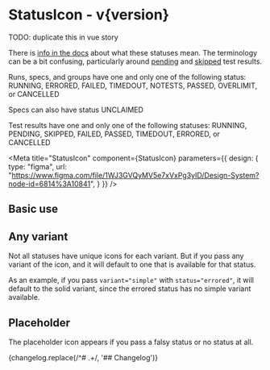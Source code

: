 

<h1>StatusIcon<span className="text-lg font-normal"> - v{version}</span></h1>

TODO: duplicate this in vue story

There is <a href="https://on.cypress.io/writing-and-organizing-tests" target="_blank">info in the docs</a> about what these statuses mean. The terminology can be a bit confusing, particularly around <a href="https://docs.cypress.io/guides/core-concepts/writing-and-organizing-tests#Pending" target="_blank">pending</a> and <a href="https://docs.cypress.io/guides/core-concepts/writing-and-organizing-tests#Skipped" target="_blank">skipped</a> test results.

Runs, specs, and groups have one and only one of the following status: RUNNING, ERRORED, FAILED, TIMEDOUT, NOTESTS, PASSED, OVERLIMIT, or CANCELLED

Specs can also have status UNCLAIMED

Test results have one and only one of the following statuses: RUNNING, PENDING, SKIPPED, FAILED, PASSED, TIMEDOUT, ERRORED, or CANCELLED

<Meta title="StatusIcon" component={StatusIcon} parameters={{
    design: {
      type: "figma",
      url: "https://www.figma.com/file/1WJ3GVQyMV5e7xVxPg3yID/Design-System?node-id=6814%3A10841",
    }
  }} />

<Canvas withSource="none">
  <Story name="StatusIcon">
    <StatusIconStory />
  </Story>
</Canvas>

## Basic use

<Canvas>
  <Story name="Basic use">
    <StatusIcon
      status="failed"
      size="16"
      variant="simple"
    />
  </Story>
</Canvas>

## Any variant

Not all statuses have unique icons for each variant. But if you pass any variant of the icon, and it will default to one that is available for that status.

As an example, if you pass `variant="simple"` with `status="errored"`, it will default to the solid variant, since the errored status has no simple variant available.

<Canvas>
  <Story name="Any variant">
    <StatusIcon
      status="errored"
      size="16"
      variant="simple"
    />
  </Story>
</Canvas>

## Placeholder

The placeholder icon appears if you pass a falsy status or no status at all.

<Canvas>
  <Story name="Placeholder">
    <StatusIcon
      status={null}
      size="16"
      variant="simple"
    />
    <StatusIcon
      size="16"
      variant="simple"
    />
  </Story>
</Canvas>

<ArgsTable />

<Description>
  {changelog.replace(/^# .+/, '## Changelog')}
</Description>
